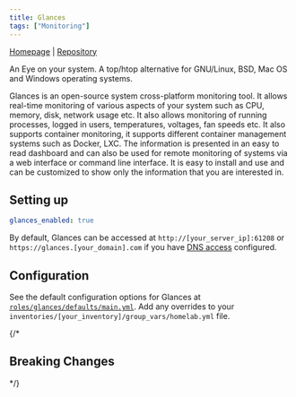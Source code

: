 ```yaml
---
title: Glances
tags: ["Monitoring"]
---
```



[Homepage](https://nicolargo.github.io/glances/) |
[Repository](https://github.com/nicolargo/glances)

<Tags tags={frontmatter.tags} />

An Eye on your system. A top/htop alternative for GNU/Linux, BSD, Mac OS and Windows operating systems.

Glances is an open-source system cross-platform monitoring tool. It allows real-time monitoring of various aspects of your system such as CPU, memory, disk, network usage etc. It also allows monitoring of running processes, logged in users, temperatures, voltages, fan speeds etc. It also supports container monitoring, it supports different container management systems such as Docker, LXC. The information is presented in an easy to read dashboard and can also be used for remote monitoring of systems via a web interface or command line interface. It is easy to install and use and can be customized to show only the information that you are interested in.


## Setting up

```yaml title="inventories/homelab/group_vars/homelab.yml"
glances_enabled: true
```

By default, Glances can be accessed at `http://[your_server_ip]:61208` or `https://glances.[your_domain].com` if you have [DNS access](../../guides/dns-access/) configured.

## Configuration

See the default configuration options for Glances at [`roles/glances/defaults/main.yml`](https://github.com/Dylancyclone/ansible-homelab-orchestration/blob/main/roles/glances/defaults/main.yml).
Add any overrides to your `inventories/[your_inventory]/group_vars/homelab.yml` file.

{/* 

## Breaking Changes

*/}